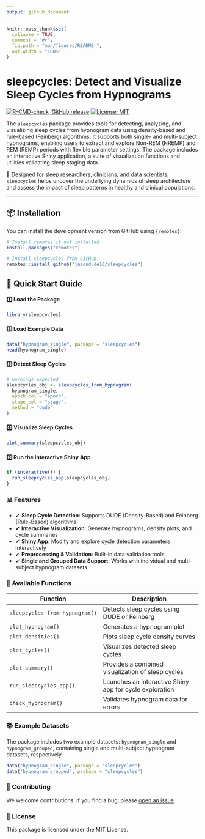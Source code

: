 ```yaml
---
output: github_document
---
```


<!-- README.md is generated from README.Rmd. Please edit that file -->

```r
knitr::opts_chunk$set(
  collapse = TRUE,
  comment = "#>",
  fig.path = "man/figures/README-",
  out.width = "100%"
)
```

# sleepcycles: Detect and Visualize Sleep Cycles from Hypnograms

  <!-- badges: start -->
  [![R-CMD-check](https://github.com/JasonDude16/sleepcycles/actions/workflows/R-CMD-check.yaml/badge.svg)](https://github.com/JasonDude16/sleepcycles/actions/workflows/R-CMD-check.yaml)
  [!GitHub release](https://img.shields.io/github/v/release/JasonDude16/sleepcycles)
  [![License: MIT](https://img.shields.io/badge/License-MIT-yellow.svg)](https://opensource.org/licenses/MIT)
  <!-- badges: end -->

The `sleepcycles` package provides tools for detecting, analyzing, and visualizing sleep cycles from hypnogram data using density-based and rule-based (Feinberg) algorithms. It supports both single- and multi-subject hypnograms, enabling users to extract and explore Non-REM (NREMP) and REM (REMP) periods with flexible parameter settings. The package includes an interactive Shiny application, a suite of visualization functions and utilities validating sleep staging data. 

📌 Designed for sleep researchers, clinicians, and data scientists, `sleepcycles` helps uncover the underlying dynamics of sleep architecture and assess the impact of sleep patterns in healthy and clinical populations.

------------------------------------------------------------------------

## **📦 Installation**

You can install the development version from GitHub using `{remotes}`:

``` r
# Install remotes if not installed
install.packages("remotes")

# Install sleepcycles from GitHub
remotes::install_github("jasondude16/sleepcycles")
```

## 🚀 Quick Start Guide

#### 1️⃣ Load the Package

```r
library(sleepcycles)
```

#### 2️⃣ Load Example Data

```r
data("hypnogram_single", package = "sleepcycles")
head(hypnogram_single)
```

#### 3️⃣ Detect Sleep Cycles

```r
# warnings expected
sleepcycles_obj <- sleepcycles_from_hypnogram(
  hypnogram_single, 
  epoch_col = "epoch", 
  stage_col = "stage", 
  method = "dude"
)
```

#### 4️⃣ Visualize Sleep Cycles

```r
plot_summary(sleepcycles_obj)
```

#### 5️⃣ Run the Interactive Shiny App

```r
if (interactive()) {
  run_sleepcycles_app(sleepcycles_obj)
}
```

### 📊 Features
- ✔ **Sleep Cycle Detection**: Supports DUDE (Density-Based) and Feinberg (Rule-Based) algorithms
- ✔ **Interactive Visualization**: Generate hypnograms, density plots, and cycle summaries
- ✔ **Shiny App**: Modify and explore cycle detection parameters interactively 
- ✔ **Preprocessing & Validation**: Built-in data validation tools 
- ✔ **Single and Grouped Data Support**: Works with individual and multi-subject hypnogram datasets

### 📖 Available Functions

| **Function**                      | **Description**                                         |
|------------------------------------|---------------------------------------------------------|
| `sleepcycles_from_hypnogram()`     | Detects sleep cycles using DUDE or Feinberg            |
| `plot_hypnogram()`                 | Generates a hypnogram plot                             |
| `plot_densities()`                 | Plots sleep cycle density curves                      |
| `plot_cycles()`                    | Visualizes detected sleep cycles                      |
| `plot_summary()`                   | Provides a combined visualization of sleep cycles     |
| `run_sleepcycles_app()`            | Launches an interactive Shiny app for cycle exploration |
| `check_hypnogram()`                | Validates hypnogram data for errors                   |

### 📚 Example Datasets
The package includes two example datasets: `hypnogram_single` and `hypnogram_grouped`, containing single and multi-subject hypnogram datasets, respectively.

```r
data("hypnogram_single", package = "sleepcycles")
data("hypnogram_grouped", package = "sleepcycles")
```

### 📌 Contributing
We welcome contributions! If you find a bug, please [open an issue](https://github.com/JasonDude16/sleepcycles/issues).

### 📜 License
This package is licensed under the MIT License.
